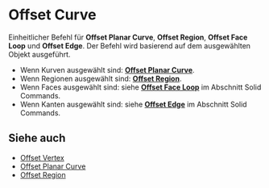 
# Offset Curve

<Reference shortcut="O" command="Offset Curve" button="Rechts der Befehlsleiste"  buttonIcon='button-offset-curve'/>

Einheitlicher Befehl für **Offset Planar Curve**, **Offset Region**, **Offset Face Loop** und **Offset Edge**. Der Befehl wird basierend auf dem ausgewählten Objekt ausgeführt.
   - Wenn Kurven ausgewählt sind: [**Offset Planar Curve**](offset-planar-curve).
   - Wenn Regionen ausgewählt sind: [**Offset Region**](offset-region).
   - Wenn Faces ausgewählt sind: siehe [**Offset Face Loop**](/solid/offset-face-loop) im Abschnitt Solid Commands.
   - Wenn Kanten ausgewählt sind: siehe [**Offset Edge**](/solid/offset-edge) im Abschnitt Solid Commands.

## Siehe auch
- [Offset Vertex](offset-vertex)
- [Offset Planar Curve](offset-planar-curve)
- [Offset Region](offset-region)